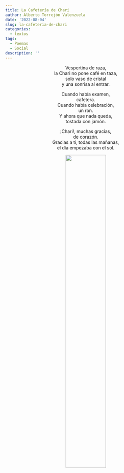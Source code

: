 ```yaml
---
title: La Cafetería de Chari
author: Alberto Torrejón Valenzuela
date: '2022-08-04'
slug: la-cafeteria-de-chari
categories:
  - textos
tags:
  - Poemas
  - Social
description: ''
---
```



<center>
<span class = "primerapalabra">V</span>espertina de raza, <br>
la Chari no pone café en taza, <br>
solo vaso de cristal <br>
y una sonrisa al entrar. <br>

Cuando había examen, <br>
cafetera. <br>
Cuando había celebración, <br>
un ron. <br>
Y ahora que nada queda, <br>
tostada con jamón. <br>

¡Chari!, muchas gracias, <br>
de corazón. <br>
Gracias a ti, todas las mañanas, <br>
el día empezaba con el sol. <br>

![](/text/Img/chari.jpeg){width=50% height=50%}
</center>

